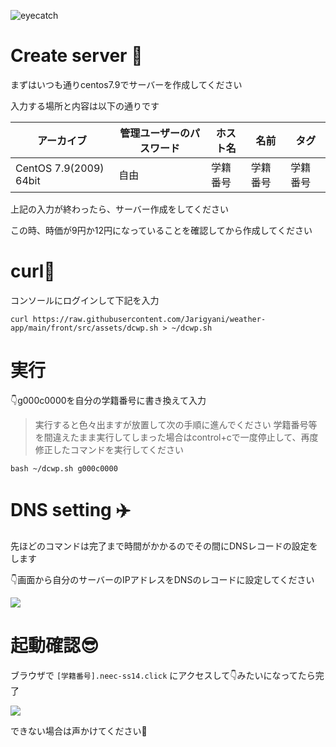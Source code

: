 
![eyecatch](https://drive.google.com/uc?id=1LdPeq411NEqXS3MVJANb8rDQda4aQJ6y)

# Create server 🍭
まずはいつも通りcentos7.9でサーバーを作成してください

入力する場所と内容は以下の通りです

|アーカイブ|管理ユーザーのパスワード|ホスト名|名前|タグ|
| - | - | - | - | - |
|CentOS 7.9(2009) 64bit|自由|学籍番号|学籍番号|学籍番号|

上記の入力が終わったら、サーバー作成をしてください

この時、時価が9円か12円になっていることを確認してから作成してください

# curl🐶
コンソールにログインして下記を入力

```
curl https://raw.githubusercontent.com/Jarigyani/weather-app/main/front/src/assets/dcwp.sh > ~/dcwp.sh
```

# 実行
👇g000c0000を自分の学籍番号に書き換えて入力

> 実行すると色々出ますが放置して次の手順に進んでください
> 学籍番号等を間違えたまま実行してしまった場合はcontrol+cで一度停止して、再度修正したコマンドを実行してください
```
bash ~/dcwp.sh g000c0000
```

# DNS setting ✈️
先ほどのコマンドは完了まで時間がかかるのでその間にDNSレコードの設定をします

👇画面から自分のサーバーのIPアドレスをDNSのレコードに設定してください

![](https://drive.google.com/uc?id=1pI0IIJDAtkcn3YGdbWtEYPoqyzGvJIOb)

# 起動確認😎
ブラウザで `[学籍番号].neec-ss14.click` にアクセスして👇みたいになってたら完了

![](https://drive.google.com/uc?id=1m1hsiSrtV4uvrIXcIPOmhfAcFdrN5x3j)

できない場合は声かけてください🙏
